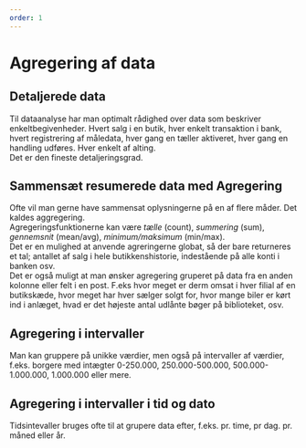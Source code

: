 ```yaml
---
order: 1
---
```


# Agregering af data

## Detaljerede data

Til dataanalyse har man optimalt rådighed over data som beskriver enkeltbegivenheder. Hvert salg i en butik, hver enkelt transaktion i bank, hvert registrering af måledata, hver gang en tæller aktiveret, hver gang en handling udføres. Hver enkelt af alting. \
Det er den fineste detaljeringsgrad.

## Sammensæt resumerede data med Agregering

Ofte vil man gerne have sammensat oplysningerne på en af flere måder. Det kaldes aggregering. \
Agregeringsfunktionerne kan være *tælle* (count), *summering* (sum), *gennemsnit* (mean/avg), *minimum/maksimum* (min/max).\
Det er en mulighed at anvende agreringerne globat, så der bare returneres et tal; antallet af salg i hele butikkenshistorie, indestående på alle konti i banken osv.\
Det er også muligt at man ønsker agregering gruperet på data fra en anden kolonne eller felt i en post. F.eks hvor meget er derm omsat i hver filial af en butikskæde, hvor meget har hver sælger solgt for, hvor mange biler er kørt ind i anlæget, hvad er det højeste antal udlånte bøger på biblioteket, osv.

## Agregering i intervaller

Man kan gruppere på unikke værdier, men også på intervaller af værdier, f.eks. borgere med intægter 0-250.000, 250.000-500.000, 500.000-1.000.000, 1.000.000 eller mere.

## Agregering i intervaller i tid og dato

Tidsintevaller bruges ofte til at grupere data efter, f.eks. pr. time, pr dag. pr. måned eller år.
